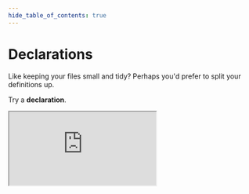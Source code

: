 ```yaml
---
hide_table_of_contents: true
---
```


# Declarations

Like keeping your files small and tidy? Perhaps you'd prefer to split your definitions up.

Try a **declaration**.

<div
    style={{
        width: "100%",
        height: "730px",
        border: 0,
        marginLeft: -8,
        marginRight: -8,
        padding: 16,
        overflow: "hidden",
        borderRadius: 8
    }}
>
    <iframe
        id="demo"
        src="https://stackblitz.com/edit/re-model-declaration?file=models%2Findex.ts&hideDevTools=1&hideExplorer=1&hideNavigation=1&theme=dark"
        style={{ height: "100%", width: "100%", borderRadius: 8 }}
        title="@re-/model"
        sandbox="allow-forms allow-modals allow-popups allow-presentation allow-same-origin allow-scripts"
    />
</div>
